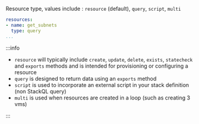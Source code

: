 
<LeftAlignedTable type="string" required={false} />

Resource type, values include : `resource` (default), `query`, `script`, `multi`

<File name='stackql_manifest.yml'>

```yaml {3}
resources:
- name: get_subnets
  type: query
...
```

</File>

:::info

- `resource` will typically include `create`, `update`, `delete`, `exists`, `statecheck` and `exports` methods and is intended for provisioning or configuring a resource  
- `query` is designed to return data using an `exports` method
- `script` is used to incorporate an external script in your stack definition (non StackQL query)
- `multi` is used when resources are created in a loop (such as creating 3 vms)

:::